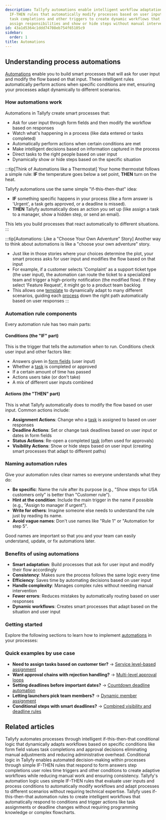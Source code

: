 ```yaml
---
description: Tallyfy automations enable intelligent workflow adaptation through conditional
  IF-THEN rules that automatically modify processes based on user input form responses
  task completions and other triggers to create dynamic workflows that route tasks
  assign responsibilities and show or hide steps without manual intervention.
id: 43a1d5364c1ddd74708eb754f65105c9
sidebar:
  order: 1
title: Automations
---
```


## Understanding process automations

[Automations](/products/pro/documenting/templates/automations/) enable you to build smart processes that will ask for user input and modify the flow based on that input. These intelligent rules automatically perform actions when specific conditions are met, ensuring your processes adapt dynamically to different scenarios.

### How automations work

Automations in Tallyfy create smart processes that:
- Ask for user input through form fields and then modify the workflow based on responses
- Watch what's happening in a process (like data entered or tasks completed)
- Automatically perform actions when certain conditions are met
- Make intelligent decisions based on information captured in the process
- Direct tasks to the right people based on user input
- Dynamically show or hide steps based on the specific situation

:::tip[Think of Automations like a Thermostat]
Your home thermostat follows a simple rule: **IF** the temperature goes below a set point, **THEN** turn on the heat.

Tallyfy automations use the same simple "if-this-then-that" idea:

- **IF** something specific happens in your process (like a form answer is 'Urgent', a task gets approved, or a deadline is missed).
- **THEN** Tallyfy automatically does an action you set up (like assign a task to a manager, show a hidden step, or send an email).

This lets you build processes that react automatically to different situations.
:::

:::tip[Automations: Like a "Choose Your Own Adventure" Story]
Another way to think about automations is like a "choose your own adventure" story.

- Just like in those stories where your choices determine the plot, your smart process asks for user input and modifies the flow based on that input
- For example, if a customer selects 'Complaint' as a support ticket type (the user input), the automation can route the ticket to a specialized team and trigger a high-priority notification (the modified flow). If they select 'Feature Request', it might go to a product team backlog
- This allows one [template](/products/pro/documenting/templates/) to dynamically adapt to many different scenarios, guiding each [process](/products/pro/tracking-and-tasks/processes/) down the right path automatically based on user responses
:::

### Automation rule components

Every automation rule has two main parts:

#### Conditions (the "IF" part)
This is the trigger that tells the automation *when* to run. Conditions check user input and other factors like:
- Answers given in [form fields](/products/pro/tracking-and-tasks/tasks/what-are-form-fields-in-tallyfy/) (user input)
- Whether a [task](/products/pro/tracking-and-tasks/tasks/) is completed or approved
- If a certain amount of time has passed
- Actions users take (or don't take)
- A mix of different user inputs combined

#### Actions (the "THEN" part)
This is what Tallyfy automatically does to modify the flow based on user input. Common actions include:
- **Assignment Actions**: Change who a [task](/products/pro/tracking-and-tasks/tasks/) is assigned to based on user responses
- **Deadline Actions**: Set or change task deadlines based on user input or dates in form fields
- **Status Actions**: Re-open a completed [task](/products/pro/tracking-and-tasks/tasks/) (often used for approvals)
- **Visibility Actions**: Show or hide steps based on user input (creating smart processes that adapt to different paths)

### Naming automation rules

Give your automation rules clear names so everyone understands what they do:

- **Be specific**: Name the rule after its purpose (e.g., "Show steps for USA customers only" is better than "Customer rule").
- **Hint at the condition**: Include the main trigger in the name if possible (e.g., "Assign to manager if urgent").
- **Write for others**: Imagine someone else needs to understand the rule just by reading its name.
- **Avoid vague names**: Don't use names like "Rule 1" or "Automation for step 5".

Good names are important so that you and your team can easily understand, update, or fix automations later.

### Benefits of using automations

- **Smart adaptation**: Build processes that ask for user input and modify their flow accordingly
- **Consistency**: Makes sure the process follows the same logic every time
- **Efficiency**: Saves time by automating decisions based on user input
- **Handle complexity**: Manages complex rules without needing manual intervention
- **Fewer errors**: Reduces mistakes by automatically routing based on user responses
- **Dynamic workflows**: Creates smart processes that adapt based on the situation and user input

### Getting started

Explore the following sections to learn how to implement [automations](/products/pro/documenting/templates/automations/) in your processes:


<PageTree />

### Quick examples by use case

- **Need to assign tasks based on customer tier?** → [Service level-based assignment](/products/pro/documenting/templates/automations/examples/service-level-assignment/)
- **Want approval chains with rejection handling?** → [Multi-level approval loops](/products/pro/documenting/templates/automations/examples/multi-level-approval-loops/)
- **Setting deadlines before important dates?** → [Countdown deadline automation](/products/pro/documenting/templates/automations/examples/countdown-deadline-automation/)
- **Letting launchers pick team members?** → [Dynamic member assignment](/products/pro/documenting/templates/automations/examples/dynamic-member-assignment-from-kickoff/)
- **Conditional steps with smart deadlines?** → [Combined visibility and deadline rules](/products/pro/documenting/templates/automations/examples/combined-visibility-deadline-rules/)


## Related articles
<CardGrid>
<LinkTitleCard header="<b>Tutorials > Create an automation</b>" href="/products/pro/tutorials/how-can-tallyfy-automate-and-streamline-my-processes/" > Tallyfy automates processes through intelligent if-this-then-that conditional logic that dynamically adapts workflows based on specific conditions like form field values task completions and approval decisions eliminating manual adjustments and reducing administrative overhead. </LinkTitleCard>
<LinkTitleCard header="<b>Automations > Conditionals</b>" href="/products/pro/documenting/templates/automations/conditionals/" > Conditional logic in Tallyfy enables automated decision-making within processes through simple IF-THEN rules that respond to form answers step completions user roles time triggers and other conditions to create adaptive workflows while reducing manual work and ensuring consistency. </LinkTitleCard>
<LinkTitleCard header="<b>Automations > Logic operations explained</b>" href="/products/pro/documenting/templates/automations/logic-explained/" > Tallyfy's automation logic uses simple IF-THEN rules that evaluate user inputs and process conditions to automatically modify workflows and adapt processes to different scenarios without requiring technical expertise. </LinkTitleCard>
<LinkTitleCard header="<b>Features > If-this-then-that</b>" href="/products/pro/tutorials/features/if-this-then-that/" > Tallyfy uses if-this-then-that automation rules to create intelligent workflows that automatically respond to conditions and trigger actions like task assignments or deadline changes without requiring programming knowledge or complex flowcharts. </LinkTitleCard>
</CardGrid>